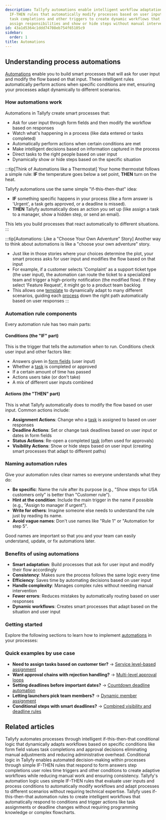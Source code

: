 ```yaml
---
description: Tallyfy automations enable intelligent workflow adaptation through conditional
  IF-THEN rules that automatically modify processes based on user input form responses
  task completions and other triggers to create dynamic workflows that route tasks
  assign responsibilities and show or hide steps without manual intervention.
id: 43a1d5364c1ddd74708eb754f65105c9
sidebar:
  order: 1
title: Automations
---
```


## Understanding process automations

[Automations](/products/pro/documenting/templates/automations/) enable you to build smart processes that will ask for user input and modify the flow based on that input. These intelligent rules automatically perform actions when specific conditions are met, ensuring your processes adapt dynamically to different scenarios.

### How automations work

Automations in Tallyfy create smart processes that:
- Ask for user input through form fields and then modify the workflow based on responses
- Watch what's happening in a process (like data entered or tasks completed)
- Automatically perform actions when certain conditions are met
- Make intelligent decisions based on information captured in the process
- Direct tasks to the right people based on user input
- Dynamically show or hide steps based on the specific situation

:::tip[Think of Automations like a Thermostat]
Your home thermostat follows a simple rule: **IF** the temperature goes below a set point, **THEN** turn on the heat.

Tallyfy automations use the same simple "if-this-then-that" idea:

- **IF** something specific happens in your process (like a form answer is 'Urgent', a task gets approved, or a deadline is missed).
- **THEN** Tallyfy automatically does an action you set up (like assign a task to a manager, show a hidden step, or send an email).

This lets you build processes that react automatically to different situations.
:::

:::tip[Automations: Like a "Choose Your Own Adventure" Story]
Another way to think about automations is like a "choose your own adventure" story.

- Just like in those stories where your choices determine the plot, your smart process asks for user input and modifies the flow based on that input
- For example, if a customer selects 'Complaint' as a support ticket type (the user input), the automation can route the ticket to a specialized team and trigger a high-priority notification (the modified flow). If they select 'Feature Request', it might go to a product team backlog
- This allows one [template](/products/pro/documenting/templates/) to dynamically adapt to many different scenarios, guiding each [process](/products/pro/tracking-and-tasks/processes/) down the right path automatically based on user responses
:::

### Automation rule components

Every automation rule has two main parts:

#### Conditions (the "IF" part)
This is the trigger that tells the automation *when* to run. Conditions check user input and other factors like:
- Answers given in [form fields](/products/pro/tracking-and-tasks/tasks/what-are-form-fields-in-tallyfy/) (user input)
- Whether a [task](/products/pro/tracking-and-tasks/tasks/) is completed or approved
- If a certain amount of time has passed
- Actions users take (or don't take)
- A mix of different user inputs combined

#### Actions (the "THEN" part)
This is what Tallyfy automatically does to modify the flow based on user input. Common actions include:
- **Assignment Actions**: Change who a [task](/products/pro/tracking-and-tasks/tasks/) is assigned to based on user responses
- **Deadline Actions**: Set or change task deadlines based on user input or dates in form fields
- **Status Actions**: Re-open a completed [task](/products/pro/tracking-and-tasks/tasks/) (often used for approvals)
- **Visibility Actions**: Show or hide steps based on user input (creating smart processes that adapt to different paths)

### Naming automation rules

Give your automation rules clear names so everyone understands what they do:

- **Be specific**: Name the rule after its purpose (e.g., "Show steps for USA customers only" is better than "Customer rule").
- **Hint at the condition**: Include the main trigger in the name if possible (e.g., "Assign to manager if urgent").
- **Write for others**: Imagine someone else needs to understand the rule just by reading its name.
- **Avoid vague names**: Don't use names like "Rule 1" or "Automation for step 5".

Good names are important so that you and your team can easily understand, update, or fix automations later.

### Benefits of using automations

- **Smart adaptation**: Build processes that ask for user input and modify their flow accordingly
- **Consistency**: Makes sure the process follows the same logic every time
- **Efficiency**: Saves time by automating decisions based on user input
- **Handle complexity**: Manages complex rules without needing manual intervention
- **Fewer errors**: Reduces mistakes by automatically routing based on user responses
- **Dynamic workflows**: Creates smart processes that adapt based on the situation and user input

### Getting started

Explore the following sections to learn how to implement [automations](/products/pro/documenting/templates/automations/) in your processes:


<PageTree />

### Quick examples by use case

- **Need to assign tasks based on customer tier?** → [Service level-based assignment](/products/pro/documenting/templates/automations/examples/service-level-assignment/)
- **Want approval chains with rejection handling?** → [Multi-level approval loops](/products/pro/documenting/templates/automations/examples/multi-level-approval-loops/)
- **Setting deadlines before important dates?** → [Countdown deadline automation](/products/pro/documenting/templates/automations/examples/countdown-deadline-automation/)
- **Letting launchers pick team members?** → [Dynamic member assignment](/products/pro/documenting/templates/automations/examples/dynamic-member-assignment-from-kickoff/)
- **Conditional steps with smart deadlines?** → [Combined visibility and deadline rules](/products/pro/documenting/templates/automations/examples/combined-visibility-deadline-rules/)


## Related articles
<CardGrid>
<LinkTitleCard header="<b>Tutorials > Create an automation</b>" href="/products/pro/tutorials/how-can-tallyfy-automate-and-streamline-my-processes/" > Tallyfy automates processes through intelligent if-this-then-that conditional logic that dynamically adapts workflows based on specific conditions like form field values task completions and approval decisions eliminating manual adjustments and reducing administrative overhead. </LinkTitleCard>
<LinkTitleCard header="<b>Automations > Conditionals</b>" href="/products/pro/documenting/templates/automations/conditionals/" > Conditional logic in Tallyfy enables automated decision-making within processes through simple IF-THEN rules that respond to form answers step completions user roles time triggers and other conditions to create adaptive workflows while reducing manual work and ensuring consistency. </LinkTitleCard>
<LinkTitleCard header="<b>Automations > Logic operations explained</b>" href="/products/pro/documenting/templates/automations/logic-explained/" > Tallyfy's automation logic uses simple IF-THEN rules that evaluate user inputs and process conditions to automatically modify workflows and adapt processes to different scenarios without requiring technical expertise. </LinkTitleCard>
<LinkTitleCard header="<b>Features > If-this-then-that</b>" href="/products/pro/tutorials/features/if-this-then-that/" > Tallyfy uses if-this-then-that automation rules to create intelligent workflows that automatically respond to conditions and trigger actions like task assignments or deadline changes without requiring programming knowledge or complex flowcharts. </LinkTitleCard>
</CardGrid>